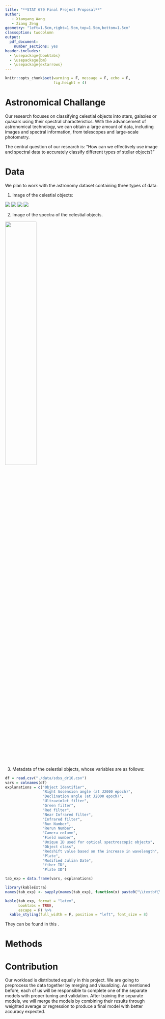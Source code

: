```yaml
---
title: "**STAT 679 Final Project Proposal**"
author:
   - Xiaoyang Wang
   - Ziang Zeng
geometry: "left=1.5cm,right=1.5cm,top=1.5cm,bottom=1.5cm"
classoption: twocolumn
output:
  pdf_document:
    number_sections: yes
header-includes: 
  - \usepackage{booktabs}
  - \usepackage{bm}
  - \usepackage{extarrows}
---
```



```r
knitr::opts_chunk$set(warning = F, message = F, echo = F,
                      fig.height = 4)
```

# Astronomical Challange 
Our research focuses on classifying celestial objects into stars, galaxies or quasars using their spectral characteristics. With the advancement of astronomical technology, we can obtain a large amount of data, including images and spectral information, from telescopes and large-scale photometry.

The central question of our research is: "How can we effectively use image and spectral data to accurately classify different types of stellar objects?"

# Data
We plan to work with the astronomy dataset containing three types of data: 

1. Image of the celestial objects:

\quad ![](./data/GALAXY/GALAXY_1.jpg) \quad ![](./data/STAR/STAR_1.jpg) \quad ![](./data/QSO/QSO_1.jpg) \quad ![](./data/GALAXY/GALAXY_2.jpg)

2. Image of the spectra of the celestial objects.

\quad ![](./data/GALAXY_spec/GALAXY_spectrum_1.jpg){width=45%}

3. Metadata of the celestial objects, whose variables are as follows:

```r
df = read.csv("./data/sdss_dr16.csv")
vars = colnames(df)
explanations = c("Object Identifier",
                 "Right Ascension angle (at J2000 epoch)",
                 "Declination angle (at J2000 epoch)",
                 "Ultraviolet filter",
                 "Green filter",
                 "Red filter",
                 "Near Infrared filter",
                 "Infrared filter",
                 "Run Number",
                 "Rerun Number",
                 "Camera column",
                 "Field number",
                 "Unique ID used for optical spectroscopic objects",
                 "Object class",
                 "Redshift value based on the increase in wavelength",
                 "Plate",
                 "Modified Julian Date",
                 "fiber ID",
                 "Plate ID")

tab_exp = data.frame(vars, explanations)

library(kableExtra)
names(tab_exp) <- sapply(names(tab_exp), function(x) paste0("\\textbf{\\normalsize ", x, "}"))

kable(tab_exp, format = "latex", 
      booktabs = TRUE,
      escape = F) %>%
  kable_styling(full_width = F, position = "left", font_size = 8)
```


They can be found in this [*\textcolor{blue}{link}*](https://github.com/siriuszza/stat679final/tree/main/data).













# Methods

# Contribution
Our workload is distributed equally in this project. We are going to preprocess the data together by merging and visualizing. As mentioned before, each of us will be responsible to complete one of the separate models with proper tuning and validation. After training the separate models, we will merge the models by combining their results through weighted average or regression to produce a final model with better accuracy expected.

